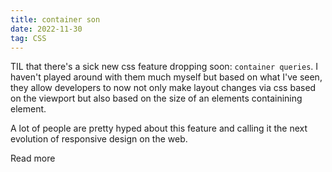 ```yaml
---
title: container son
date: 2022-11-30
tag: CSS
---
```



TIL that there's a sick new css feature dropping soon: `container queries`. I haven't played around with them much myself 
but based on what I've seen, they allow developers to now not only make layout changes via css based on the viewport 
but also based on the size of an elements containining element.

A lot of people are pretty hyped about this feature and calling it the next evolution of responsive design on the web. 

<TextLink href="https://css-tricks.com/next-gen-css-container/">Read more</TextLink>
